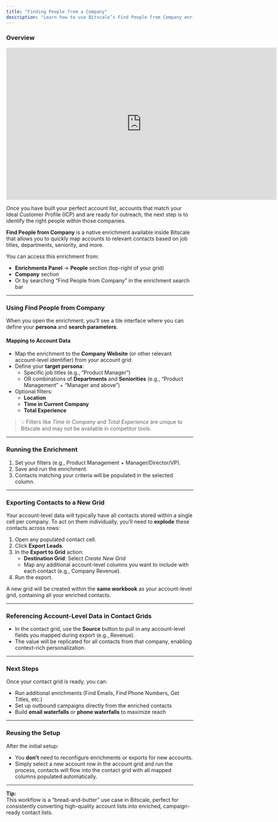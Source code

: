 ```yaml
---
title: "Finding People from a Company"
description: "Learn how to use Bitscale’s Find People from Company enrichment to turn account lists into enriched, campaign-ready contact lists. Map companies to your target personas, apply unique filters like tenure and total experience, export contacts into dedicated grids, and reuse the setup for ongoing outreach."
---
```


### Overview


<iframe width="728" height="410" src="https://www.youtube.com/embed/2a8YBM0M2J8?si=9BMVuw-h3N7R78hB" title="YouTube video player" frameborder="0" allow="accelerometer; autoplay; clipboard-write; encrypted-media; gyroscope; picture-in-picture; web-share" referrerpolicy="strict-origin-when-cross-origin" allowfullscreen></iframe>

Once you have built your perfect account list, accounts that match your Ideal Customer Profile (ICP) and are ready for outreach, the next step is to identify the right people within those companies.

**Find People from Company** is a native enrichment available inside Bitscale that allows you to quickly map accounts to relevant contacts based on job titles, departments, seniority, and more.

You can access this enrichment from:

- **Enrichments Panel** → **People** section (top-right of your grid)
- **Company** section
- Or by searching “Find People from Company” in the enrichment search bar

---

### **Using Find People from Company**

When you open the enrichment, you’ll see a tile interface where you can define your **persona** and **search parameters**.

#### **Mapping to Account Data**

- Map the enrichment to the **Company Website** (or other relevant account-level identifier) from your account grid.
- Define your **target persona**:
  - Specific job titles (e.g., “Product Manager”)
  - OR combinations of **Departments** and **Seniorities** (e.g., “Product Management” \+ “Manager and above”)
- Optional filters:
  - **Location**
  - **Time in Current Company**
  - **Total Experience**

> 💡 Filters like _Time in Company_ and _Total Experience_ are unique to Bitscale and may not be available in competitor tools.

---

### **Running the Enrichment**

1. Set your filters (e.g., Product Management \+ Manager/Director/VP).
2. Save and run the enrichment.
3. Contacts matching your criteria will be populated in the selected column.

---

### **Exporting Contacts to a New Grid**

Your account-level data will typically have all contacts stored within a single cell per company. To act on them individually, you’ll need to **explode** these contacts across rows:

1. Open any populated contact cell.
2. Click **Export Leads**.
3. In the **Export to Grid** action:
   - **Destination Grid**: Select _Create New Grid_
   - Map any additional account-level columns you want to include with each contact (e.g., Company Revenue).
4. Run the export.

A new grid will be created within the **same workbook** as your account-level grid, containing all your enriched contacts.

---

### **Referencing Account-Level Data in Contact Grids**

- In the contact grid, use the **Source** button to pull in any account-level fields you mapped during export (e.g., Revenue).
- The value will be replicated for all contacts from that company, enabling context-rich personalization.

---

### **Next Steps**

Once your contact grid is ready, you can:

- Run additional enrichments (Find Emails, Find Phone Numbers, Get Titles, etc.)
- Set up outbound campaigns directly from the enriched contacts
- Build **email waterfalls** or **phone waterfalls** to maximize reach

---

### **Reusing the Setup**

After the initial setup:

- You **don’t** need to reconfigure enrichments or exports for new accounts.
- Simply select a new account row in the account grid and run the process, contacts will flow into the contact grid with all mapped columns populated automatically.

---

**Tip:**\
This workflow is a “bread-and-butter” use case in Bitscale, perfect for consistently converting high-quality account lists into enriched, campaign-ready contact lists.